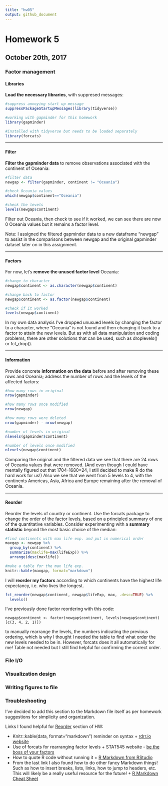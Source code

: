 ```yaml
---
title: "hw05"
output: github_document
---
```


# Homework 5

## October 20th, 2017

### Factor management

#### Libraries

**Load the necessary libraries**, with suppresed messages:

```r
#suppress annoying start up message
suppressPackageStartupMessages(library(tidyverse))

#working with gapminder for this homework
library(gapminder)

#installed with tidyverse but needs to be loaded separately
library(forcats)
```

***

#### Filter

**Filter the gapminder data** to remove observations associated with the continent of Oceania:

```r
#filter data
newgap <- filter(gapminder, continent != "Oceania")

#check Oceania values
which(newgap$continent=="Oceania")

#check the levels
levels(newgap$continent)
```

Filter out Oceania, then check to see if it worked, we can see there are now 0 Oceania values but it remains a factor level.

Note: I assigned the filtered gapminder data to a new dataframe "newgap" to assist in the comparisons between newgap and the original gapminder dataset later on in this assignment.

***

#### Factors

For now, let's **remove the unused factor level** Oceania:

```r
#change to character
newgap$continent <- as.character(newgap$continent)

#change back to factor
newgap$continent <- as.factor(newgap$continent)

#check if it worked
levels(newgap$continent)
```

In my own data analysis I've dropped unusued levels by changing the factor to a character, where "Oceania" is not found and then changing it back to a factor to attain the new levels. But as with all data manipulation and coding problems, there are other solutions that can be used, such as droplevels() or fct_drop().

***

#### Information

Provide concrete **information on the data** before and after removing these rows and Oceania; address the number of rows and the levels of the affected factors:

```r
#how many rows in original
nrow(gapminder)

#how many rows once modified
nrow(newgap)

#how many rows were deleted
nrow(gapminder) - nrow(newgap)

#number of levels in original
nlevels(gapminder$continent)

#number of levels once modified
nlevels(newgap$continent)
```

Comparing the original and the filtered data we see that there are 24 rows of Oceania values that were removed. (And even though I could have mentally figured out that 1704-1680=24, I still decided to make R do the hard work for us!) Also we see that we went from 5 levels to 4, with the continents Americas, Asia, Africa and Europe remaining after the removal of Oceania.

***

#### Reorder

Reorder the levels of country or continent. Use the forcats package to change the order of the factor levels, based on a principled summary of one of the quantitative variables. Consider experimenting with a **summary statistic** beyond the most basic choice of the median:

```r
#find continents with max life exp. and put in numerical order
maxgap <- newgap %>%
  group_by(continent) %>%
  summarize(maxlife=max(lifeExp)) %>%
  arrange(desc(maxlife))

#make a table for the max life exp.
knitr::kable(maxgap, format="markdown")
```

I will **reorder my factors** according to which continents have the highest life expectancy, i.e. who lives the longest.

```r
fct_reorder(newgap$continent, newgap$lifeExp, max, .desc=TRUE) %>%
  levels()
```

I've previously done factor reordering with this code:

`newgap$continent <- factor(newgap$continent, levels(newgap$continent)[c(3, 4, 2, 1)])`

to manually rearrange the levels, the numbers indicating the previous ordering, which is why I thought I needed the table to find what order the new levels needed to be in. However, forcats does it all automatically for me! Table not needed but I still find helpful for confirming the correct order.

### File I/O

### Visualization design

### Writing figures to file

### Troubleshooting

I've decided to add this section to the Markdown file itself as per homework suggestions for simplicity and organization.

Links I found helpful for [Reorder](#Reorder) section of HW:
  
* Knitr::kable(data, format="markdown") reminder on syntax
      + [rdrr.io website](https://rdrr.io/cran/knitr/man/kable.html)
* Use of forcats for rearranging factor levels
      + STAT545 website - [be the boss of your factors](http://stat545.com/block029_factors.html)
* How to quote R code without running it
      + [R Markdown from RStudio](http://rmarkdown.rstudio.com/lesson-8.html)
* From the last link I also found how to do other fancy Markdown things! Such as how to insert breaks, lists, links, how to jump to headers, etc. This will likely be a really useful resource for the future!
      + [R Markdown Cheat Sheet](https://www.rstudio.com/wp-content/uploads/2016/03/rmarkdown-cheatsheet-2.0.pdf)